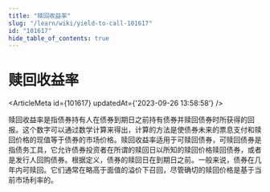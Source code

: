 ```yaml
---
title: "赎回收益率"
slug: "/learn/wiki/yield-to-call-101617"
id: "101617"
hide_table_of_contents: true
---
```



# 赎回收益率

<ArticleMeta id={101617} updatedAt={'2023-09-26 13:58:58'} />
<div className='border-solid border-b border-t-0 my-4 border-[var(--ifm-color-gray-300)]' />

赎回收益率是指债券持有人在债券到期日之前持有债券并赎回债券时所获得的回报。这个数字可以通过数学计算来得出，计算的方法是使债券未来的票息支付和赎回价格的现值等于债券的市场价格。赎回收益率适用于可赎回债券，可赎回债券是指债务工具，它允许债券投资者在所谓的赎回日以所知的赎回价格赎回债券，或者是发行人回购债券。根据定义，债券的赎回日在到期日之前。一般来说，债券在几年内可赎回。它们通常在略高于面值的溢价下召回，尽管确切的赎回价格是基于当前市场利率的。
